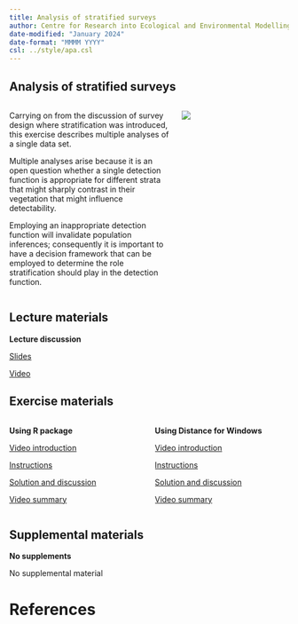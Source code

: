 ```yaml
---
title: Analysis of stratified surveys
author: Centre for Research into Ecological and Environmental Modelling <br> **University of St Andrews**
date-modified: "January 2024"
date-format: "MMMM YYYY"
csl: ../style/apa.csl
---
```


## Analysis of stratified surveys


::: columns

::: {.column width="60%"}
Carrying on from the discussion of survey design where stratification was introduced, this exercise describes multiple analyses of a single data set.

Multiple analyses arise because it is an open question whether a single detection function is appropriate for different strata that might sharply contrast in their vegetation that might influence detectability.

Employing an inappropriate detection function will invalidate population inferences; consequently it is important to have a decision framework that can be employed to determine the role stratification should play in the detection function.
:::

::: {.column width="40%"}
![](strata-unsplash.jpg)

:::

:::

## Lecture materials
::: slide-deck
**Lecture discussion**


::: slides
[Slides](Mod7-2023-stratanalysis.pdf)
:::


::: video
[Video](https://youtu.be/A_NRZqWEhXs)
:::
:::

## Exercise materials

::: columns

::: {.column width="50%"}
::: lab
**Using R package**

::: video
[Video introduction](https://youtu.be/6GGDkGzKZt4)
:::


::: instructions
[Instructions](R-prac/Pr7-instructions.qmd)
:::

::: instructions
[Solution and discussion](R-prac/Prac7_solution.qmd)
:::

::: video
[Video summary](https://youtu.be/HiVKN8MuQHU)
:::


:::
:::

::: {.column width="50%"}

::: lab
**Using Distance for Windows**

::: video
[Video introduction](https://youtu.be/xSXRnWysgEw)
:::

::: instructions
[Instructions](DistWin-prac/Pr7-instructions-DistWin.qmd)
:::

::: instructions
[Solution and discussion](DistWin-prac/Pr7-solution-DistWin.qmd)
:::

::: video
[Video summary](https://youtu.be/w9_vjoniXTY)
:::

:::

:::


:::

## Supplemental materials
::: homework
**No supplements**

::: instructions
No supplemental material
:::
:::

# References